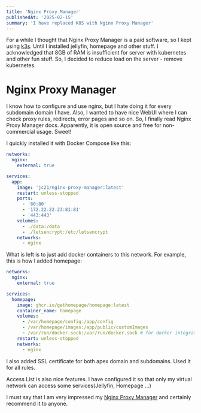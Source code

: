 ```yaml
---
title: 'Nginx Proxy Manager'
publishedAt: '2025-02-15'
summary: 'I have replaced K8S with Nginx Proxy Manager'
---
```


For a while I thought that Nginx Proxy Manager is a paid software, so I kept using [k3s](https://k3s.io/).
Until I installed jellyfin, homepage and other stuff.
I acknowledged that 8GB of RAM is insufficient for server with kubernetes and other fun stuff.
So, I decided to reduce load on the server - remove kubernetes.

# Nginx Proxy Manager

I know how to configure and use nginx, but I hate doing it for every subdomain domain I have.
Also, I wanted to have nice WebUI where I can check proxy rules, redirects, error pages and so on.
So, I finally read Nginx Proxy Manager docs. Apparently, it is open source and free for non-commercial usage. Sweet!

I quickly installed it with Docker Compose like this:

```yaml
networks:
  nginx:
    external: true

services:
  app:
    image: 'jc21/nginx-proxy-manager:latest'
    restart: unless-stopped
    ports:
      - '80:80'
      - '172.22.22.23:81:81'
      - '443:443'
    volumes:
      - ./data:/data
      - ./letsencrypt:/etc/letsencrypt
    networks:
      - nginx
```

What is left is to just add docker containers to this network.
For example, this is how I added homepage:

```yaml
networks:
  nginx:
    external: true

services:
  homepage:
    image: ghcr.io/gethomepage/homepage:latest
    container_name: homepage
    volumes:
      - /var/homepage/config:/app/config
      - /var/homepage/images:/app/public/customImages
      - /var/run/docker.sock:/var/run/docker.sock # for docker integrations
    restart: unless-stopped
    networks:
      - nginx
```

I also added SSL certificate for both apex domain and subdomains. Used it for all rules.

Access List is also nice features. I have configured it so that only my virtual network can access some services(Jellyfin, Homepage ...)

I must say that I am very impressed my [Nginx Proxy Manager](https://github.com/NginxProxyManager/nginx-proxy-manager) and certainly recommend it to anyone.
